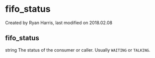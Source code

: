 
# fifo_status 

 Created by  Ryan Harris, last modified on 2018.02.08

## fifo_status

string The status of the consumer or caller. Usually `WAITING` or `TALKING`.


